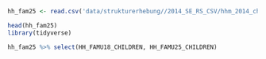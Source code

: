 

```r
hh_fam25 <- read.csv('data/strukturerhebung//2014_SE_RS_CSV/hhm_2014_ch.csv', sep =';')

head(hh_fam25)
library(tidyverse)
```


```r
hh_fam25 %>% select(HH_FAMU18_CHILDREN, HH_FAMU25_CHILDREN)
```


